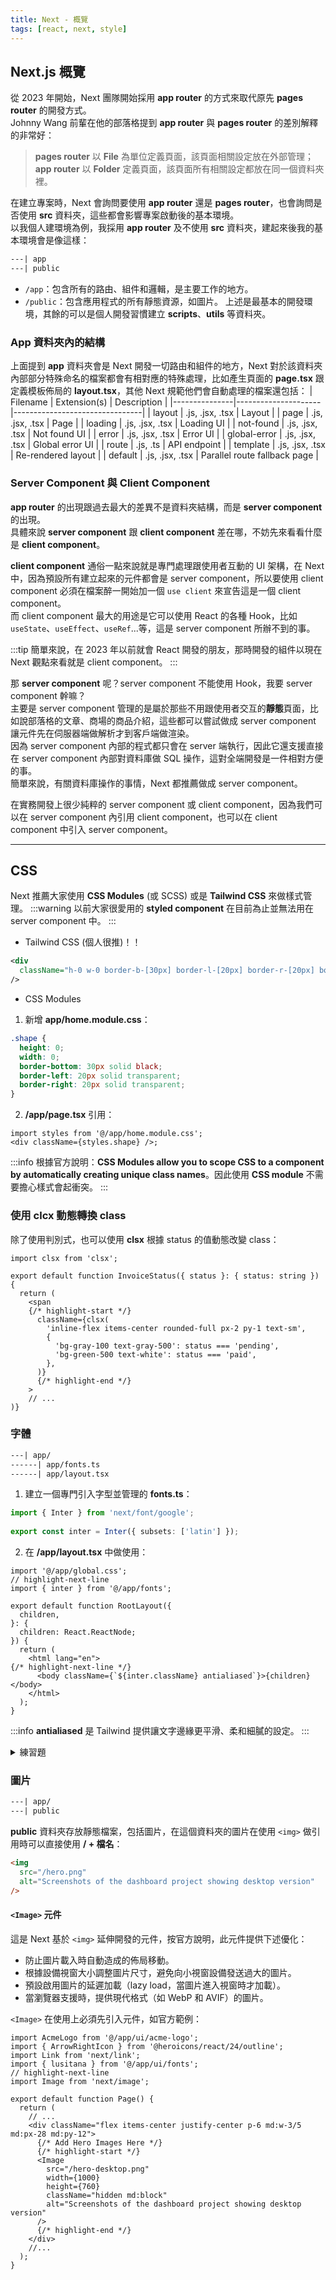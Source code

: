```yaml
---
title: Next - 概覽
tags: [react, next, style]
---
```

## Next.js 概覽
從 2023 年開始，Next 團隊開始採用 **app router** 的方式來取代原先 **pages router** 的開發方式。  
Johnny Wang 前輩在他的部落格提到 **app router** 與 **pages router** 的差別解釋的非常好：  
> **pages router** 以 **File** 為單位定義頁面，該頁面相關設定放在外部管理；**app router** 以 **Folder** 定義頁面，該頁面所有相關設定都放在同一個資料夾裡。

在建立專案時，Next 會詢問要使用 **app router** 還是 **pages router**，也會詢問是否使用 **src** 資料夾，這些都會影響專案啟動後的基本環境。  
以我個人建環境為例，我採用 **app router** 及不使用 **src** 資料夾，建起來後我的基本環境會是像這樣：  
```xml
---| app
---| public
```
- `/app`：包含所有的路由、組件和邏輯，是主要工作的地方。
- `/public`：包含應用程式的所有靜態資源，如圖片。
上述是最基本的開發環境，其餘的可以是個人開發習慣建立 **scripts**、**utils** 等資料夾。

### App 資料夾內的結構
上面提到 **app** 資料夾會是 Next 開發一切路由和組件的地方，Next 對於該資料夾內部部分特殊命名的檔案都會有相對應的特殊處理，比如產生頁面的 **page.tsx** 跟定義模板佈局的 **layout.tsx**，其他 Next 規範他們會自動處理的檔案還包括：
| Filename      | Extension(s)        | Description                    |
|---------------|---------------------|--------------------------------|
| layout        | .js, .jsx, .tsx     | Layout                         |
| page          | .js, .jsx, .tsx     | Page                           |
| loading       | .js, .jsx, .tsx     | Loading UI                     |
| not-found     | .js, .jsx, .tsx     | Not found UI                   |
| error         | .js, .jsx, .tsx     | Error UI                       |
| global-error  | .js, .jsx, .tsx     | Global error UI                |
| route         | .js, .ts            | API endpoint                   |
| template      | .js, .jsx, .tsx     | Re-rendered layout             |
| default       | .js, .jsx, .tsx     | Parallel route fallback page   |

### Server Component 與 Client Component
**app router** 的出現跟過去最大的差異不是資料夾結構，而是 **server component** 的出現。  
具體來說 **server component** 跟 **client component** 差在哪，不妨先來看看什麼是 **client component**。

**client component** 通俗一點來說就是專門處理跟使用者互動的 UI 架構，在 Next 中，因為預設所有建立起來的元件都會是 server component，所以要使用 client component 必須在檔案醉一開始加一個 `use client` 來宣告這是一個 client component。  
而 client component 最大的用途是它可以使用 React 的各種 Hook，比如 `useState`、`useEffect`、`useRef`...等，這是 server component 所辦不到的事。

:::tip
簡單來說，在 2023 年以前就會 React 開發的朋友，那時開發的組件以現在 Next 觀點來看就是 client component。
:::

那 **server component** 呢？server component 不能使用 Hook，我要 server component 幹嘛？  
主要是 server component 管理的是屬於那些不用跟使用者交互的**靜態**頁面，比如說部落格的文章、商場的商品介紹，這些都可以嘗試做成 server component 讓元件先在伺服器端做解析才到客戶端做渲染。  
因為 server component 內部的程式都只會在 server 端執行，因此它還支援直接在 server component 內部對資料庫做 SQL 操作，這對全端開發是一件相對方便的事。  
簡單來說，有關資料庫操作的事情，Next 都推薦做成 server component。

在實務開發上很少純粹的 server component 或 client component，因為我們可以在 server component 內引用 client component，也可以在 client component 中引入 server component。

---

## CSS
Next 推薦大家使用 **CSS Modules** (或 SCSS) 或是 **Tailwind CSS** 來做樣式管理。
:::warning
以前大家很愛用的 **styled component** 在目前為止並無法用在 server component 中。
:::

- Tailwind CSS (個人很推)！！
```xml
<div
  className="h-0 w-0 border-b-[30px] border-l-[20px] border-r-[20px] border-b-black border-l-transparent border-r-transparent"
/>
```

- CSS Modules
1. 新增 **app/home.module.css**：
```css
.shape {
  height: 0;
  width: 0;
  border-bottom: 30px solid black;
  border-left: 20px solid transparent;
  border-right: 20px solid transparent;
}
```
2. **/app/page.tsx** 引用：
```tsx
import styles from '@/app/home.module.css';
<div className={styles.shape} />;
```
:::info
根據官方說明：**CSS Modules allow you to scope CSS to a component by automatically creating unique class names**。因此使用 **CSS module** 不需要擔心樣式會起衝突。
:::

### 使用 **clcx** 動態轉換 class
除了使用判別式，也可以使用 **clsx** 根據 status 的值動態改變 class：

```tsx
import clsx from 'clsx';
 
export default function InvoiceStatus({ status }: { status: string }) {
  return (
    <span
    {/* highlight-start */}
      className={clsx(
        'inline-flex items-center rounded-full px-2 py-1 text-sm',
        {
          'bg-gray-100 text-gray-500': status === 'pending',
          'bg-green-500 text-white': status === 'paid',
        },
      )}
      {/* highlight-end */}
    >
    // ...
)}
```

### 字體
```xml
---| app/
------| app/fonts.ts
------| app/layout.tsx
```
1. 建立一個專門引入字型並管理的 **fonts.ts**：
```ts
import { Inter } from 'next/font/google';
 
export const inter = Inter({ subsets: ['latin'] });
```
2. 在 **/app/layout.tsx** 中做使用：
```tsx
import '@/app/global.css';
// highlight-next-line
import { inter } from '@/app/fonts';

export default function RootLayout({
  children,
}: {
  children: React.ReactNode;
}) {
  return (
    <html lang="en">
{/* highlight-next-line */}
      <body className={`${inter.className} antialiased`}>{children}</body>
    </html>
  );
}
```
:::info
**antialiased** 是 Tailwind 提供讓文字邊緣更平滑、柔和細膩的設定。
:::

<details>
<summary>練習題</summary>

新增一個 **Lusitana** 字體並應用在 **page.tsx** 的 `<p>` 上：
1. 先在 **fonts.ts** 引入：
```ts
import { Inter, Lusitana } from 'next/font/google';
 
export const inter = Inter({ subsets: ['latin'] });
// highlight-start
export const lusitana = Lusitana({
    subsets: ['latin'],
    weight: '400'
});
// highlight-end
```
2. 在 **/app/page.tsx** 做使用：
```tsx
import AcmeLogo from '@/app/ui/acme-logo';
import { ArrowRightIcon } from '@heroicons/react/24/outline';
import Link from 'next/link';
// highlight-next-line
import { lusitana } from '@/app/fonts';
 
export default function Page() {
  return (
    // ...
    // highlight-start
    <p
      className={`${lusitana.className} text-xl text-gray-800 md:text-3xl md:leading-normal`}
    >
    {/* highlight-end */}
      <strong>Welcome to Acme.</strong> This is the example for the{' '}
      <a href="https://nextjs.org/learn/" className="text-blue-500">
        Next.js Learn Course
      </a>
      , brought to you by Vercel.
    </p>
    // ...
  );
}
```
</details>

### 圖片
```xml
---| app/
---| public
```
**public** 資料夾存放靜態檔案，包括圖片，在這個資料夾的圖片在使用 `<img>` 做引用時可以直接使用 **/ + 檔名**：
```html
<img
  src="/hero.png"
  alt="Screenshots of the dashboard project showing desktop version"
/>
```

#### `<Image>` 元件
這是 Next 基於 `<img>` 延伸開發的元件，按官方說明，此元件提供下述優化：
* 防止圖片載入時自動造成的佈局移動。
* 根據設備視窗大小調整圖片尺寸，避免向小視窗設備發送過大的圖片。
* 預設啟用圖片的延遲加載（lazy load，當圖片進入視窗時才加載）。
* 當瀏覽器支援時，提供現代格式（如 WebP 和 AVIF）的圖片。


`<Image>` 在使用上必須先引入元件，如官方範例：
```tsx title='/app/page.tsx'
import AcmeLogo from '@/app/ui/acme-logo';
import { ArrowRightIcon } from '@heroicons/react/24/outline';
import Link from 'next/link';
import { lusitana } from '@/app/ui/fonts';
// highlight-next-line
import Image from 'next/image';
 
export default function Page() {
  return (
    // ...
    <div className="flex items-center justify-center p-6 md:w-3/5 md:px-28 md:py-12">
      {/* Add Hero Images Here */}
      {/* highlight-start */}
      <Image
        src="/hero-desktop.png"
        width={1000}
        height={760}
        className="hidden md:block"
        alt="Screenshots of the dashboard project showing desktop version"
      />
      {/* highlight-end */}
    </div>
    //...
  );
}
```